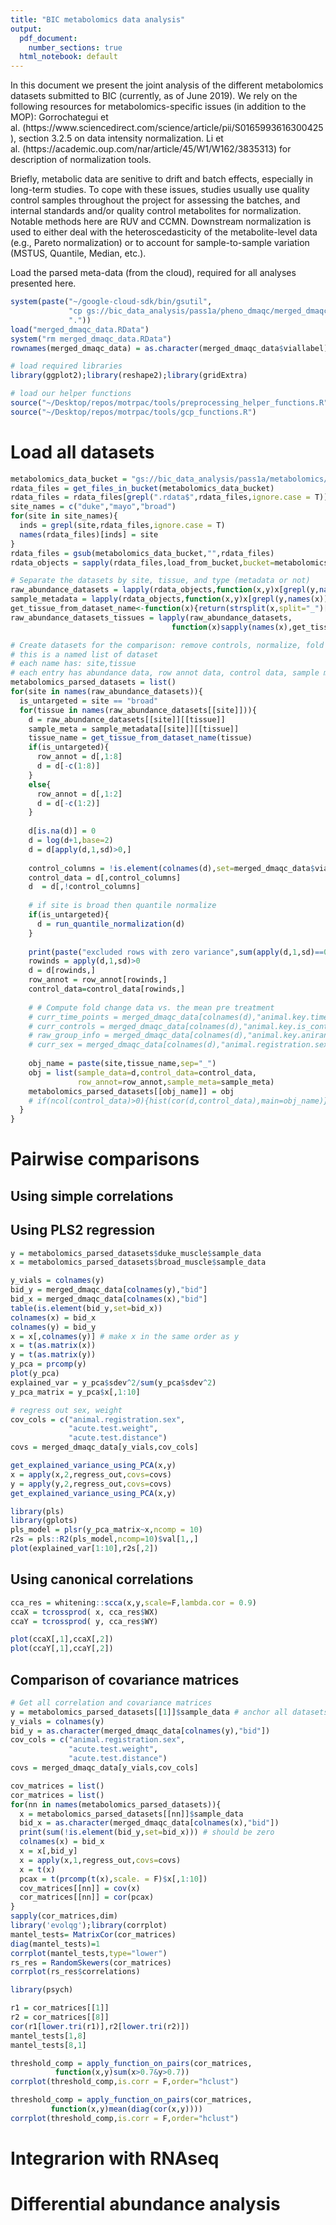 ```yaml
---
title: "BIC metabolomics data analysis"
output:
  pdf_document: 
    number_sections: true
  html_notebook: default
---
```


In this document we present the joint analysis of the different metabolomics datasets submitted to BIC (currently, as of June 2019). We rely on the following resources for metabolomics-specific issues (in addition to the MOP):
Gorrochategui et al. (https://www.sciencedirect.com/science/article/pii/S0165993616300425), section 3.2.5 on data intensity normalization. Li et al. (https://academic.oup.com/nar/article/45/W1/W162/3835313) for description of normalization tools. 

Briefly, metabolic data are senitive to drift and batch effects, especially in long-term studies. To cope with these issues, studies usually use quality control samples throughout the project for assessing the batches, and internal standards and/or quality control metabolites for normalization. Notable methods here are RUV and CCMN. Downstream normalization is used to either deal with the heteroscedasticity of the metabolite-level data (e.g., Pareto normalization) or to account for sample-to-sample variation (MSTUS, Quantile, Median, etc.).

Load the parsed meta-data (from the cloud), required for all analyses presented here.

```r
system(paste("~/google-cloud-sdk/bin/gsutil",
             "cp gs://bic_data_analysis/pass1a/pheno_dmaqc/merged_dmaqc_data.RData",
             "."))
load("merged_dmaqc_data.RData")
system("rm merged_dmaqc_data.RData")
rownames(merged_dmaqc_data) = as.character(merged_dmaqc_data$viallabel)

# load required libraries
library(ggplot2);library(reshape2);library(gridExtra)

# load our helper functions
source("~/Desktop/repos/motrpac/tools/preprocessing_helper_functions.R")
source("~/Desktop/repos/motrpac/tools/gcp_functions.R")
```

# Load all datasets

```r
metabolomics_data_bucket = "gs://bic_data_analysis/pass1a/metabolomics/"
rdata_files = get_files_in_bucket(metabolomics_data_bucket)
rdata_files = rdata_files[grepl(".rdata$",rdata_files,ignore.case = T)]
site_names = c("duke","mayo","broad")
for(site in site_names){
  inds = grepl(site,rdata_files,ignore.case = T)
  names(rdata_files)[inds] = site
}
rdata_files = gsub(metabolomics_data_bucket,"",rdata_files)
rdata_objects = sapply(rdata_files,load_from_bucket,bucket=metabolomics_data_bucket,delete=F)

# Separate the datasets by site, tissue, and type (metadata or not)
raw_abundance_datasets = lapply(rdata_objects,function(x,y)x[grepl(y,names(x))],y="compounds")
sample_metadata = lapply(rdata_objects,function(x,y)x[grepl(y,names(x))],y="sampleme")
get_tissue_from_dataset_name<-function(x){return(strsplit(x,split="_")[[1]][2])}
raw_abundance_datasets_tissues = lapply(raw_abundance_datasets,
                                    function(x)sapply(names(x),get_tissue_from_dataset_name))

# Create datasets for the comparison: remove controls, normalize, fold changes
# this is a named list of dataset
# each name has: site,tissue
# each entry has abundance data, row annot data, control data, sample metadata (optional)
metabolomics_parsed_datasets = list()
for(site in names(raw_abundance_datasets)){
  is_untargeted = site == "broad"
  for(tissue in names(raw_abundance_datasets[[site]])){
    d = raw_abundance_datasets[[site]][[tissue]]
    sample_meta = sample_metadata[[site]][[tissue]]
    tissue_name = get_tissue_from_dataset_name(tissue)
    if(is_untargeted){
      row_annot = d[,1:8]
      d = d[-c(1:8)]
    }
    else{
      row_annot = d[,1:2]
      d = d[-c(1:2)]
    }
    
    d[is.na(d)] = 0
    d = log(d+1,base=2)
    d = d[apply(d,1,sd)>0,]
    
    control_columns = !is.element(colnames(d),set=merged_dmaqc_data$viallabel)
    control_data = d[,control_columns]
    d  = d[,!control_columns]
    
    # if site is broad then quantile normalize
    if(is_untargeted){
      d = run_quantile_normalization(d)
    }
    
    print(paste("excluded rows with zero variance",sum(apply(d,1,sd)==0)))
    rowinds = apply(d,1,sd)>0
    d = d[rowinds,]
    row_annot = row_annot[rowinds,]
    control_data=control_data[rowinds,]
    
    # # Compute fold change data vs. the mean pre treatment
    # curr_time_points = merged_dmaqc_data[colnames(d),"animal.key.timepoint"]
    # curr_controls = merged_dmaqc_data[colnames(d),"animal.key.is_control"]
    # raw_group_info = merged_dmaqc_data[colnames(d),"animal.key.anirandgroup"]
    # curr_sex = merged_dmaqc_data[colnames(d),"animal.registration.sex"]
    
    obj_name = paste(site,tissue_name,sep="_")
    obj = list(sample_data=d,control_data=control_data,
               row_annot=row_annot,sample_meta=sample_meta)
    metabolomics_parsed_datasets[[obj_name]] = obj
    # if(ncol(control_data)>0){hist(cor(d,control_data),main=obj_name)}
  }
}
```

# Pairwise comparisons

## Using simple correlations

## Using PLS2 regression

```r
y = metabolomics_parsed_datasets$duke_muscle$sample_data
x = metabolomics_parsed_datasets$broad_muscle$sample_data

y_vials = colnames(y)
bid_y = merged_dmaqc_data[colnames(y),"bid"]
bid_x = merged_dmaqc_data[colnames(x),"bid"]
table(is.element(bid_y,set=bid_x))
colnames(x) = bid_x
colnames(y) = bid_y
x = x[,colnames(y)] # make x in the same order as y
x = t(as.matrix(x))
y = t(as.matrix(y))
y_pca = prcomp(y)
plot(y_pca)
explained_var = y_pca$sdev^2/sum(y_pca$sdev^2)
y_pca_matrix = y_pca$x[,1:10]

# regress out sex, weight
cov_cols = c("animal.registration.sex",
             "acute.test.weight",
             "acute.test.distance")
covs = merged_dmaqc_data[y_vials,cov_cols]

get_explained_variance_using_PCA(x,y)
x = apply(x,2,regress_out,covs=covs)
y = apply(y,2,regress_out,covs=covs)
get_explained_variance_using_PCA(x,y)

library(pls)
library(gplots)
pls_model = plsr(y_pca_matrix~x,ncomp = 10)
r2s = pls::R2(pls_model,ncomp=10)$val[1,,]
plot(explained_var[1:10],r2s[,2])

```

## Using canonical correlations
```r
cca_res = whitening::scca(x,y,scale=F,lambda.cor = 0.9)
ccaX = tcrossprod( x, cca_res$WX)
ccaY = tcrossprod( y, cca_res$WY)

plot(ccaX[,1],ccaX[,2])
plot(ccaY[,1],ccaY[,2])

```

## Comparison of covariance matrices

```r

# Get all correlation and covariance matrices
y = metabolomics_parsed_datasets[[1]]$sample_data # anchor all datasets by these ids
y_vials = colnames(y)
bid_y = as.character(merged_dmaqc_data[colnames(y),"bid"])
cov_cols = c("animal.registration.sex",
             "acute.test.weight",
             "acute.test.distance")
covs = merged_dmaqc_data[y_vials,cov_cols]

cov_matrices = list()
cor_matrices = list()
for(nn in names(metabolomics_parsed_datasets)){
  x = metabolomics_parsed_datasets[[nn]]$sample_data
  bid_x = as.character(merged_dmaqc_data[colnames(x),"bid"])
  print(sum(!is.element(bid_y,set=bid_x))) # should be zero
  colnames(x) = bid_x
  x = x[,bid_y]
  x = apply(x,1,regress_out,covs=covs)
  x = t(x)
  pcax = t(prcomp(t(x),scale. = F)$x[,1:10])
  cov_matrices[[nn]] = cov(x)
  cor_matrices[[nn]] = cor(pcax)
}
sapply(cor_matrices,dim)
library('evolqg');library(corrplot)
mantel_tests= MatrixCor(cor_matrices)
diag(mantel_tests)=1
corrplot(mantel_tests,type="lower")
rs_res = RandomSkewers(cor_matrices)
corrplot(rs_res$correlations)

library(psych)

r1 = cor_matrices[[1]]
r2 = cor_matrices[[8]]
cor(r1[lower.tri(r1)],r2[lower.tri(r2)])
mantel_tests[1,8]
mantel_tests[8,1]

threshold_comp = apply_function_on_pairs(cor_matrices,
          function(x,y)sum(x>0.7&y>0.7))
corrplot(threshold_comp,is.corr = F,order="hclust")

threshold_comp = apply_function_on_pairs(cor_matrices,
         function(x,y)mean(diag(cor(x,y))))
corrplot(threshold_comp,is.corr = F,order="hclust")

```

# Integrarion with RNAseq

# Differential abundance analysis












